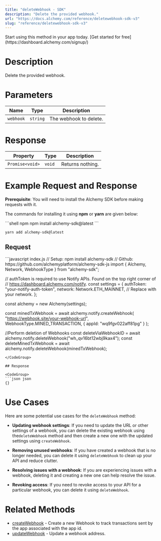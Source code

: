 ```yaml
---
title: "deleteWebhook - SDK"
description: "Delete the provided webhook."
url: "https://docs.alchemy.com/reference/deletewebhook-sdk-v3"
slug: "reference/deletewebhook-sdk-v3"
---
```


<Tip title="Don’t have an API key?" icon="star">
  Start using this method in your app today. [Get started for free](https://dashboard.alchemy.com/signup/)
</Tip>

# Description

Delete the provided webhook.

# Parameters

| Name      | Type     | Description            |
| --------- | -------- | ---------------------- |
| `webhook` | `string` | The webhook to delete. |

# Response

| Property        | Type   | Description      |
| --------------- | ------ | ---------------- |
| `Promise<void>` | `void` | Returns nothing. |

# Example Request and Response

**Prerequisite**: You will need to install the Alchemy SDK before making requests with it.

The commands for installing it using **npm** or **yarn** are given below:

<CodeGroup>
  ```shell npm
  npm install alchemy-sdk@latest
  ```

  ```shell yarn
  yarn add alchemy-sdk@latest
  ```
</CodeGroup>

## Request

<CodeGroup>
  ```javascript index.js
  // Setup: npm install alchemy-sdk
  // Github: https://github.com/alchemyplatform/alchemy-sdk-js
  import { Alchemy, Network, WebhookType } from "alchemy-sdk";

  // authToken is required to use Notify APIs. Found on the top right corner of
  // https://dashboard.alchemy.com/notify.
  const settings = {
    authToken: "your-notify-auth-token",
    network: Network.ETH_MAINNET, // Replace with your network.
  };

  const alchemy = new Alchemy(settings);

  const minedTxWebhook = await alchemy.notify.createWebhook(
    "https://webhook.site/your-webhook-url",
    WebhookType.MINED_TRANSACTION,
    { appId: "wq9fgv022aff81pg" }
  );

  //Perform deletion of Webhooks
  const deleteViaWebhookID = await alchemy.notify.deleteWebhook("wh_qv16bt12wbj9kax4");
  const deleteMinedTxWebhook = await alchemy.notify.deleteWebhook(minedTxWebhook);
  ```
</CodeGroup>

## Response

<CodeGroup>
  ```json json
  {}
  ```
</CodeGroup>

# Use Cases

Here are some potential use cases for the `deleteWebhook` method:

* **Updating webhook settings**: If you need to update the URL or other settings of a webhook, you can delete the existing webhook using the`deleteWebhook` method and then create a new one with the updated settings using `createWebhook`.

* **Removing unused webhooks**: If you have created a webhook that is no longer needed, you can delete it using `deleteWebhook` to clean up your API and reduce clutter.

* **Resolving issues with a webhook**: If you are experiencing issues with a webhook, deleting it and creating a new one can help resolve the issue.

* **Revoking access**: If you need to revoke access to your API for a particular webhook, you can delete it using `deleteWebhook`.

# Related Methods

* [createWebhook](/reference/createwebhook-sdk) - Create a new Webhook to track transactions sent by the app associated with the app id.
* [updateWebhook](/reference/updatewebhook-sdk) - Update a webhook address.
